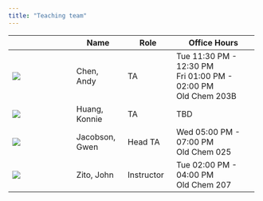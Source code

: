 ```yaml
---
title: "Teaching team"
---
```


+--------------------+----------------+---------------+--------------------------+
|                    | Name           | Role          | Office Hours             |
+====================+================+===============+==========================+
| ![](c.jpg){.circ}  | Chen, Andy     | TA            | Tue 11:30 PM - 12:30 PM\ |
|                    |                |               | Fri 01:00 PM - 02:00 PM\ |
|                    |                |               | Old Chem 203B            |
+--------------------+----------------+---------------+--------------------------+
| ![](kh.jpg){.circ} | Huang, Konnie  | TA            | TBD                      |
+--------------------+----------------+---------------+--------------------------+
| ![](gj.jpg){.circ} | Jacobson, Gwen | Head TA       | Wed 05:00 PM - 07:00 PM\ |
|                    |                |               | Old Chem 025             |
+--------------------+----------------+---------------+--------------------------+
| ![](jz.jpg){.circ} | Zito, John     | Instructor    | Tue 02:00 PM - 04:00 PM\ |
|                    |                |               | Old Chem 207             |
+--------------------+----------------+---------------+--------------------------+
